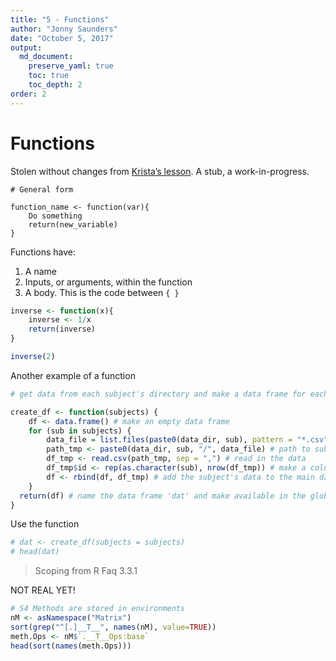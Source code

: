 ```yaml
---
title: "5 - Functions"
author: "Jonny Saunders"
date: "October 5, 2017"
output: 
  md_document:
    preserve_yaml: true
    toc: true
    toc_depth: 2
order: 2
---
```

# Functions

Stolen without changes from [Krista's lesson](https://github.com/kdestasio/2018_dataSciSem). A stub, a work-in-progress.

```
# General form

function_name <- function(var){
    Do something
    return(new_variable)
}
```

Functions have:

1. A name
2. Inputs, or arguments, within the function
3. A body. This is the code between `{ }`

```r

inverse <- function(x){
    inverse <- 1/x
    return(inverse)
}

inverse(2)
```

Another example of a function


```r
# get data from each subject's directory and make a data frame for each subject

create_df <- function(subjects) {
    df <- data.frame() # make an empty data frame
    for (sub in subjects) {
        data_file = list.files(paste0(data_dir, sub), pattern = "*.csv") # list of csv files in the subject's datadir
        path_tmp <- paste0(data_dir, sub, "/", data_file) # path to subject's data file
        df_tmp <- read.csv(path_tmp, sep = ",") # read in the data
        df_tmp$id <- rep(as.character(sub), nrow(df_tmp)) # make a column for the subject ID based
        df <- rbind(df, df_tmp) # add the subject's data to the main data frame
    }
  return(df) # name the data frame 'dat' and make available in the global environment
}
```


Use the function

```r
# dat <- create_df(subjects = subjects)
# head(dat)
```

> Scoping from R Faq 3.3.1

NOT REAL YET!

```r
# S4 Methods are stored in environments 
nM <- asNamespace("Matrix")
sort(grep("^[.]__T__", names(nM), value=TRUE))
meth.Ops <- nM$`.__T__Ops:base`
head(sort(names(meth.Ops)))
```

